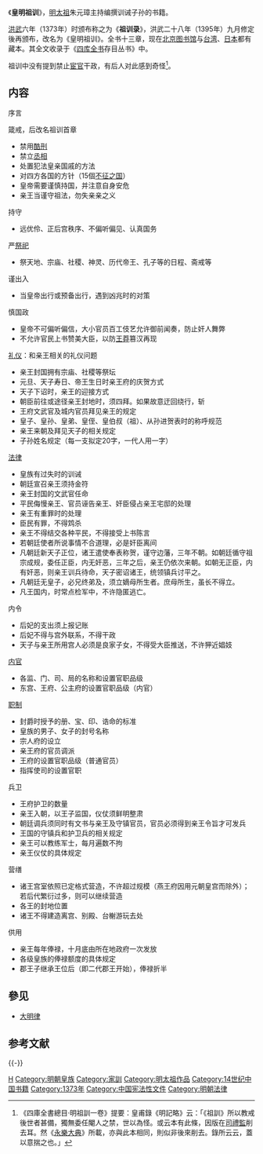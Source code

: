 {{Refimprove|time=2021-02-06T03:57:35+00:00}}
{{Wikisource|皇明祖訓}}

《'''皇明祖训'''》，[[朱元璋|明太祖]]朱元璋主持编撰训诫子孙的书籍。

[[洪武|洪武]]六年（1373年）时颁布称之为《'''祖训录'''》，洪武二十八年（1395年）九月修定後再颁布，改名为《皇明祖训》。全书十三章，现在[[北京图书馆|北京图书馆]]与[[台湾|台湾]]、[[日本|日本]]都有藏本。其全文收录于《[[四库全书|四库全书]]存目丛书》中。

祖训中没有提到禁止[[宦官|宦官]]干政，有后人对此感到奇怪<ref>《四庫全書總目·明祖訓一卷》提要：皇甫錄《明記略》云：「《祖訓》所以教戒後世者甚備，獨無委任閹人之禁，世以為怪。或云本有此條，因版在[[司禮監|司禮監]]削去耳。然《[[永樂大典|永樂大典]]》所載，亦與此本相同，則似非後來削去。錄所云云，蓋以意揣之也。」</ref>。

== 内容 ==
;序言

;箴戒，后改名祖训首章
* 禁用[[酷刑|酷刑]]
* 禁立[[丞相|丞相]]
* 处置犯法皇亲国戚的方法
* 对四方各国的方针（15個[[不征之国|不征之国]]）
* 皇帝需要谨慎持国，并注意自身安危
* 亲王当谨守祖法，勿失亲亲之义

;持守
* 远优伶、正后宫秩序、不偏听偏见、认真国务

;严[[祭祀|祭祀]]
* 祭天地、宗庙、社稷、神灵、历代帝王、孔子等的日程、斋戒等

;谨出入
* 当皇帝出行或预备出行，遇到凶兆时的对策

;慎国政
* 皇帝不可偏听偏信，大小官员百工伎艺允许御前闻奏，防止奸人舞弊
* 不允许官民上书赞美大臣，以防[[王莽|王莽]]篡汉再现

;[[礼仪|礼仪]]：和亲王相关的礼仪问题
* 亲王封国拥有宗庙、社稷等祭坛
* 元旦、天子寿日、帝王生日时亲王府的庆贺方式
* 天子下诏时，亲王的迎接方式
* 朝臣前往或途径亲王封地时，须四拜。如果故意迂回绕行，斩
* 王府文武官及城内官员拜见亲王的规定
* 皇子、皇孙、皇弟、皇侄、皇伯叔（祖）、从孙进贺表时的称呼规范
* 亲王来朝及拜见天子的相关规定
* 子孙姓名规定（每一支拟定20字，一代人用一字）

;[[法律|法律]]
* 皇族有过失时的训诫
* 朝廷宣召亲王须持金符
* 亲王封国的文武官任命
* 平民侮慢亲王、官员诬告亲王、奸臣侵占亲王宅邸的处理
* 亲王有重罪时的处理
* 臣民有罪，不得鸩杀
* 亲王不得结交各种平民，不得接受上书陈言
* 若朝廷使者所说事情不合道理，必是奸臣离间
* 凡朝廷新天子正位，诸王遣使奉表称贺，谨守边藩，三年不朝。如朝廷循守祖宗成规，委任正臣，内无奸恶，三年之后，亲王仍依次来朝。如朝无正臣，内有奸恶，则亲王训兵待命，天子密诏诸王，统领镇兵讨平之。
* 凡朝廷无皇子，必兄终弟及，须立嫡母所生者。庶母所生，虽长不得立。
* 凡王国内，时常点检军中，不许隐匿逃亡。

;内令
* 后妃的支出须上报记账
* 后妃不得与宫外联系，不得干政
* 天子与亲王所用宫人必须是良家子女，不得受大臣推送，不许狎近娼妓

;[[宦官|内官]]
* 各监、门、司、局的名称和设置官职品级
* 东宫、王府、公主府的设置官职品级（内官）

;[[明朝皇族|职制]]
* 封爵时授予的册、宝、印、诰命的标准
* 皇族的男子、女子的封号名称
* 宗人府的设立
* 亲王府的官员调派
* 王府的设置官职品级（普通官员）
* 指挥使司的设置官职

;兵卫
* 王府护卫的数量
* 亲王入朝，以王子监国，仪仗须鲜明整肃
* 朝廷调兵须同时有文书与亲王及守镇官员，官员必须得到亲王令旨才可发兵
* 王国的守镇兵和护卫兵的相关规定
* 亲王可以教练军士，每月遍数不拘
* 亲王仪仗的具体规定

;营缮
* 诸王宫室依照已定格式营造，不许超过规模（燕王府因用元朝皇宫而除外）；若后代繁衍过多，则可以继续营造
* 各王的封地位置
* 诸王不得建造离宫、别殿、台榭游玩去处

;供用
* 亲王每年俸禄，十月底由所在地政府一次发放
* 各级皇族的俸禄额度的具体规定
* 郡王子继承王位后（即二代郡王开始），俸禄折半

== 參见 ==
* [[大明律|大明律]]

== 参考文献 ==
{{Reflist}}

{{-}}
{{明朝君主}}

[[Category:明朝官修典籍|H]]
[[Category:明朝皇族|Category:明朝皇族]]
[[Category:家訓|Category:家訓]]
[[Category:明太祖作品|Category:明太祖作品]]
[[Category:14世纪中国书籍|Category:14世纪中国书籍]]
[[Category:1373年|Category:1373年]]
[[Category:中国宪法性文件|Category:中国宪法性文件]]
[[Category:明朝法律|Category:明朝法律]]